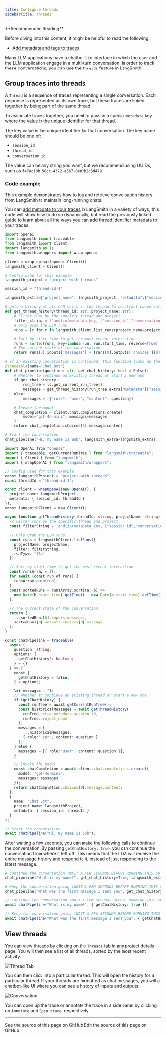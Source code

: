 ```yaml
---
title: Configure threads
sidebarTitle: Threads
---
```


<Tip>
**Recommended Reading**

Before diving into this content, it might be helpful to read the following:

- [Add metadata and tags to traces](./add-metadata-tags)

</Tip>

Many LLM applications have a chatbot-like interface in which the user and the LLM application engage in a multi-turn conversation. In order to track these conversations, you can use the `Threads` feature in LangSmith.

## Group traces into threads

A `Thread` is a sequence of traces representing a single conversation. Each response is represented as its own trace, but these traces are linked together by being part of the same thread.

To associate traces together, you need to pass in a special `metadata` key where the value is the unique identifier for that thread.

The key value is the unique identifier for that conversation.
The key name should be one of:

- `session_id`
- `thread_id`
- `conversation_id`.

The value can be any string you want, but we recommend using UUIDs, such as `f47ac10b-58cc-4372-a567-0e02b2c3d479`.

### Code example

This example demonstrates how to log and retrieve conversation history from LangSmith to maintain long-running chats.

You can [add metadata to your traces](./add-metadata-tags) in LangSmith in a variety of ways, this code will show how to do so dynamically, but read the
previously linked guide to learn about all the ways you can add thread identifier metadata to your traces.

<CodeGroup>

```python Python
import openai
from langsmith import traceable
from langsmith import Client
import langsmith as ls
from langsmith.wrappers import wrap_openai

client = wrap_openai(openai.Client())
langsmith_client = Client()

# Config used for this example
langsmith_project = "project-with-threads"

session_id = "thread-id-1"

langsmith_extra={"project_name": langsmith_project, "metadata":{"session_id": session_id}}

# gets a history of all LLM calls in the thread to construct conversation history
def get_thread_history(thread_id: str, project_name: str):
    # Filter runs by the specific thread and project
    filter_string = f'and(in(metadata_key, ["session_id","conversation_id","thread_id"]), eq(metadata_value, "{thread_id}"))'
    # Only grab the LLM runs
    runs = [r for r in langsmith_client.list_runs(project_name=project_name, filter=filter_string, run_type="llm")]

    # Sort by start time to get the most recent interaction
    runs = sorted(runs, key=lambda run: run.start_time, reverse=True)
    # The current state of the conversation
    return runs[0].inputs['messages'] + [runs[0].outputs['choices'][0]['message']]

# if an existing conversation is continued, this function looks up the current run's metadata to get the session_id, calls get_thread_history, and appends the new user question before making a call to the chat model
@traceable(name="Chat Bot")
def chat_pipeline(question: str, get_chat_history: bool = False):
    # Whether to continue an existing thread or start a new one
    if get_chat_history:
        run_tree = ls.get_current_run_tree()
        messages = get_thread_history(run_tree.extra["metadata"]["session_id"],run_tree.session_name) + [{"role": "user", "content": question}]
    else:
        messages = [{"role": "user", "content": question}]

    # Invoke the model
    chat_completion = client.chat.completions.create(
        model="gpt-4o-mini", messages=messages
    )
    return chat_completion.choices[0].message.content

# Start the conversation
chat_pipeline("Hi, my name is Bob", langsmith_extra=langsmith_extra)
```

```typescript TypeScript
import OpenAI from "openai";
import { traceable, getCurrentRunTree } from "langsmith/traceable";
import { Client } from "langsmith";
import { wrapOpenAI } from "langsmith/wrappers";

// Config used for this example
const langsmithProject = "project-with-threads";
const threadId = "thread-id-1";

const client = wrapOpenAI(new OpenAI(), {
  project_name: langsmithProject,
  metadata: { session_id: threadId }
});
const langsmithClient = new Client();

async function getThreadHistory(threadId: string, projectName: string) {
  // Filter runs by the specific thread and project
  const filterString = `and(in(metadata_key, ["session_id","conversation_id","thread_id"]), eq(metadata_value, "${threadId}"))`;

  // Only grab the LLM runs
  const runs = langsmithClient.listRuns({
    projectName: projectName,
    filter: filterString,
    runType: "llm"
  });

  // Sort by start time to get the most recent interaction
  const runsArray = [];
  for await (const run of runs) {
    runsArray.push(run);
  }
  const sortedRuns = runsArray.sort((a, b) =>
    new Date(b.start_time).getTime() - new Date(a.start_time).getTime()
  );

  // The current state of the conversation
  return [
    ...sortedRuns[0].inputs.messages,
    sortedRuns[0].outputs.choices[0].message
  ];
}

const chatPipeline = traceable(
  async (
    question: string,
    options: {
      getChatHistory?: boolean;
    } = {}
  ) => {
    const {
      getChatHistory = false,
    } = options;

    let messages = [];
    // Whether to continue an existing thread or start a new one
    if (getChatHistory) {
      const runTree = await getCurrentRunTree();
      const historicalMessages = await getThreadHistory(
        runTree.extra.metadata.session_id,
        runTree.project_name
      );
      messages = [
        ...historicalMessages,
        { role:"user", content: question }
      ];
    } else {
      messages = [{ role:"user", content: question }];
    }

    // Invoke the model
    const chatCompletion = await client.chat.completions.create({
      model: "gpt-4o-mini",
      messages: messages
    });
    return chatCompletion.choices[0].message.content;
  },
  {
    name: "Chat Bot",
    project_name: langsmithProject,
    metadata: { session_id: threadId }
  }
);

// Start the conversation
await chatPipeline("Hi, my name is Bob");
```

</CodeGroup>

After waiting a few seconds, you can make the following calls to continue the conversation. By passing `getChatHistory: true`,
you can continue the conversation from where it left off. This means that the LLM will receive the entire message history and respond to it,
instead of just responding to the latest message.

<CodeGroup>

```python Python
# Continue the conversation (WAIT A FEW SECONDS BEFORE RUNNING THIS SO THE FIRST TRACE CAN BE INGESTED)
chat_pipeline("What is my name?", get_chat_history=True, langsmith_extra=langsmith_extra)

# Keep the conversation going (WAIT A FEW SECONDS BEFORE RUNNING THIS SO THE PREVIOUS TRACE CAN BE INGESTED)
chat_pipeline("What was the first message I sent you", get_chat_history=True, langsmith_extra=langsmith_extra)
```

```typescript TypeScript
// Continue the conversation (WAIT A FEW SECONDS BEFORE RUNNING THIS SO THE FIRST TRACE CAN BE INGESTED)
await chatPipeline("What is my name?", { getChatHistory: true });

// Keep the conversation going (WAIT A FEW SECONDS BEFORE RUNNING THIS SO THE PREVIOUS TRACE CAN BE INGESTED)
await chatPipeline("What was the first message I sent you", { getChatHistory: true });
```

</CodeGroup>

## View threads

You can view threads by clicking on the `Threads` tab in any project details page. You will then see a list of all threads, sorted by the most recent activity.

![Thread Tab](/langsmith/images/convo-tab.png)

You can then click into a particular thread. This will open the history for a particular thread. If your threads are formatted as chat messages, you will a chatbot-like UI where you can see a history of inputs and outputs.

![Conversation](/langsmith/images/convo.png)

You can open up the trace or annotate the trace in a side panel by clicking on `Annotate` and `Open trace`, respectively.

---

<CardGroup cols={2}>
  <Card title="View Source" icon="eye" href="https://github.com/langchain-ai/docs/blob/main/src/langsmith/threads.mdx">
    See the source of this page on GitHub
  </Card>
  <Card title="Edit Source" icon="pen-to-square" href="https://github.com/langchain-ai/docs/edit/main/src/langsmith/threads.mdx">
    Edit the source of this page on GitHub
  </Card>
</CardGroup>
